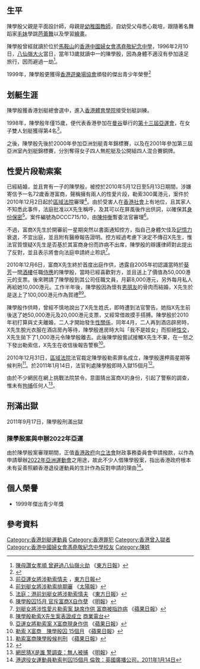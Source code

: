 

{{Infobox sportsperson
| name                      = 陳學殷
| caption                   = 1998年12月31日，第4名
| real_name                 = 
| romanizedname             = 
| birth_name                = 
| nationality               = {{CHN-HKG}}
| national_team             = {{HKG}}
| ethnicity                 = 
| hometown                  = 
| citizenship               = 
| birth_date                = {{birth_year_and_age|1983}}
}}

==生平==
陳學殷父親是平面設計師，母親是[[幼稚園|幼稚園]][[教師|教師]]，自幼受父母悉心栽培，跟隨著名舞蹈家[[毛妹|毛妹]]學跳[[芭蕾舞|芭蕾舞]]以及學習[[繪畫|繪畫]]。

陳學殷曾經就讀於位於[[馬鞍山_(香港市鎮)|馬鞍山]]的[[香港中國婦女會馮堯敬紀念中學|香港中國婦女會馮堯敬紀念中學]]，1996年2月10日，[[1996年八仙嶺山火|八仙嶺大火]]當日，當年13歲就讀中一的陳學殷，因為身體不適沒有參加遠足旅行，因而避過一劫<ref>[http://orientaldaily.on.cc/cnt/news/20110115/00176_005.html 陳母讚女孝順 曾避過八仙嶺火劫] {{Wayback|url=http://orientaldaily.on.cc/cnt/news/20110115/00176_005.html |date=20110117102151 }}《[[東方日報|東方日報]]》</ref>。

1999年，陳學殷更獲得[[香港遊樂場協會|香港遊樂場協會]]頒發的傑出青少年榮譽<ref>{{Cite web |url=http://hk.news.yahoo.com/article/110114/23/m8gv.html |title=陳學殷囚15月 |accessdate=2011-01-16 |archive-date=2011-01-17 |archive-url=https://web.archive.org/web/20110117125213/http://hk.news.yahoo.com/article/110114/23/m8gv.html |dead-url=no }}</ref>

==划艇生涯==
陳學殷獲香港划艇總會選中，進入[[香港體育學院|香港體育學院]]接受划艇訓練。

1998年，陳學殷年僅15歲，便代表香港參加在[[曼谷|曼谷]]舉行的[[第十三屆亞洲運動會|第十三屆亞運會]]，在女子雙人划艇獲得第4名<ref>[http://orientaldaily.on.cc/cnt/news/20100625/00176_035.html 前亞運女將涉勒索情夫] {{Wayback|url=http://orientaldaily.on.cc/cnt/news/20100625/00176_035.html |date=20100627145211 }}，[[東方日報|東方日報]]</ref>。

之後，陳學殷先後於2000年參加亞洲划艇青年錦標賽，以及在2001年參加第三屆亞洲室內划艇錦標賽，分別奪得女子四人無舵艇及公開組四人混合賽銅牌。

==性愛片段勒索案==
已經結婚，並且育有一子的陳學殷，被控於2010年5月12日至5月13日期間，涉嫌寄信予一名72歲香港富商，聲稱擁有兩人的性愛片段，勒索300萬港元，案件於2010年12月2日起於[[區域法院|區域法院]]審理<ref>[http://the-sun.on.cc/cnt/news/20100714/00412_004.html 前划艇女將涉勒索排期審] {{Wayback|url=http://the-sun.on.cc/cnt/news/20100714/00412_004.html |date=20101206032008 }}《[[香港太陽報|太陽報]]》</ref>。由於受害人在[[香港社會|香港社會]]上有地位，且其家人不知悉此事件，法庭批准以X先生稱呼，及其可以在屏風後作出供詞，以確保其[[身份|身份]][[保密|保密]]<ref>[http://orientaldaily.on.cc/cnt/news/20100714/00176_072.html 法庭：港前划艇女將涉勒索情夫] {{Wayback|url=http://orientaldaily.on.cc/cnt/news/20100714/00176_072.html |date=20101205010819 }}《[[東方日報|東方日報]]》</ref>。案件編號為DCCC715/10，由[[陳仲衡|陳仲衡]]暫委法官審理<ref>[http://hk.news.yahoo.com/article/110114/4/m8er.html 陳學殷囚15月 官斥富商X自作孽] {{Wayback|url=http://hk.news.yahoo.com/article/110114/4/m8er.html |date=20110120190214 }}《[[明報|明報]]》</ref>。

不過，富商X先生於開審前一星期突然以書面通知控方，指自己身體欠佳及[[記憶力|記憶力]]衰退，不宜出庭，並且附有醫療報告證明。控方經過考慮下決定不傳召X先生，惟法官質懷疑X先生是否基於其富商身份而詐病不出席，陳學殷的辯護律師對此提出了反對，並且表示將會向法庭申請終止聆訊<ref>[http://hk.apple.nextmedia.com/template/apple/art_main.php?iss_id=20101204&sec_id=4104&subsec_id=11867&art_id=14730590 划艇女將涉性愛片勒索案 缺席作供 富商被指詐病] {{Wayback|url=http://hk.apple.nextmedia.com/template/apple/art_main.php?iss_id=20101204&sec_id=4104&subsec_id=11867&art_id=14730590 |date=20101206033025 }}《[[蘋果日報|蘋果日報]]》</ref>。

2010年12月6日，富商X先生終於首度出庭作供，透露自2005年初認識當時於[[葵芳|葵芳]]一間[[酒樓|酒樓]]任職[[侍應|侍應]]的陳學殷，當時已經喜歡對方，並且送上了價值為50,000港元的支票。後來聘請了陳學殷到其公司任職文員，月薪8,000港元，另外每月私人再給她10,000港元。工作半年後，陳學殷因為懷有[[男朋友|男朋友]]的骨肉而結婚，X先生於是送上了100,000港元作為賀禮<ref>[http://hk.news.yahoo.com/article/101206/18/lmmi.html 陳學殷勒索X先生案表證成立] {{Wayback|url=http://hk.news.yahoo.com/article/101206/18/lmmi.html |date=20101209160859 }}[[商業電台|商業電台]]</ref><ref>[http://hk.apple.nextmedia.com/template/apple/art_main.php?iss_id=20101207&sec_id=4104&art_id=14739551 亞運女將勒索案 X富商現身作供] {{Wayback|url=http://hk.apple.nextmedia.com/template/apple/art_main.php?iss_id=20101207&sec_id=4104&art_id=14739551 |date=20101208030710 }}《[[蘋果日報|蘋果日報]]》</ref>。

陳學殷作供時，曾經不慎地說出了X先生姓氏，即時遭到法官警告。她指X先生前後送了她50,000港元及20,000港元支票，又經常借故摸手搭膊。陳學殷於2010年初打算與丈夫離婚，二人才開始發生[[性關係|性關係]]，同年4月，二人再到酒店辟房時，X先生脫光衣服在酒店房內等待，陳學殷進房時大叫「我不是妓女」而拒絕[[性交|性交]]，X先生拋下了1,000港元令陳學殷離去。此後陳學殷嘗試接觸X先生不果，在一怒之下發出勒索信，X先生在收信後報告警察<ref>[http://www1.hk.apple.nextmedia.com/template/apple/art_main.php?iss_id=20110115&sec_id=4104&subsec_id=11866&art_id=14871811 勒索 X富商　陳學殷囚 15個月] {{Wayback|url=http://www1.hk.apple.nextmedia.com/template/apple/art_main.php?iss_id=20110115&sec_id=4104&subsec_id=11866&art_id=14871811 |date=20110118020430 }}《[[蘋果日報|蘋果日報]]》</ref>。

2010年12月31日，[[區域法院|區域法院]]法官裁定陳學殷勒索罪名成立，陳學殷還柙兩星期等候判刑<ref>[http://orientaldaily.on.cc/cnt/news/20110101/00176_016.html 勒索富商陳學殷候判刑] {{Wayback|url=http://orientaldaily.on.cc/cnt/news/20110101/00176_016.html |date=20110102222204 }}《[[蘋果日報|蘋果日報]]》</ref>。於2011年1月14日，法官判處陳學殷即時入獄15個月<ref>{{Cite web |url=http://hk.news.yahoo.com/article/110114/4/m84r.html |title=陳學殷判囚15月庭上飲泣 |accessdate=2011-01-16 |archive-date=2011-01-17 |archive-url=https://web.archive.org/web/20110117130330/http://hk.news.yahoo.com/article/110114/4/m84r.html |dead-url=no }}</ref>。

由於不少網民在網上挑戰法院禁令，意圖猜出富商X的身份，引起了警察的調查，惟未有[[拘捕|拘捕]]任何人<ref>[http://news.sina.com.hk/news/2/1/1/1984318/1.html 網民猜X是誰 警調查：無人被捕] {{webarchive|url=https://web.archive.org/web/20110118013750/http://news.sina.com.hk/news/2/1/1/1984318/1.html |date=2011-01-18 }}《[[明報|明報]]》</ref>。

==刑滿出獄==

2011年9月17日，陳學殷刑滿出獄

===陳學殷案與申辦2022年亞運===
由於陳學殷案審理期間，正值[[香港政府|香港政府]]向[[香港特別行政區立法會|立法會]]財政事務委員會申請撥款，以作為申請舉辦[[2022年亞洲運動會|2022年亞洲運動會]]之用途，故此不少人借陳學殷案，指出香港政府根本未有妥善照顧香港退役運動員的生計作為反對申請的理由<ref>[http://www.bbc.co.uk/zhongwen/trad/china/2011/01/110114_hongkong_athlete_blackmail.shtml 港退役女運動員勒索判囚15個月 倫敦：英國廣播公司，2011年1月14日]</ref>。

==個人榮譽==
* 1999年傑出青少年獎

==參考資料==
<div class="references-small">
<references/>
</div>

{{Authority control}}
{{DEFAULTSORT:C}}
[[Category:香港划艇運動員|Category:香港划艇運動員]]
[[Category:香港罪犯|Category:香港罪犯]]
[[Category:香港曾入獄者|Category:香港曾入獄者]]
[[Category:香港中國婦女會馮堯敬紀念中學校友|Category:香港中國婦女會馮堯敬紀念中學校友]]
[[Category:陳姓|Category:陳姓]]